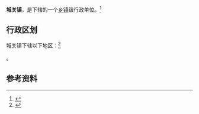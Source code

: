 {{中国乡级行政区|52/26/23/100/000}}

'''城关镇'''，是{{PRC admin/fullname|52/26/23/100/000|3}}下辖的一个[[乡镇|乡镇]]级行政单位。<ref>{{PRC admin/ref sgc|{{PRC admin/parent|52/26/23/100/000}}}}</ref>

== 行政区划 ==

城关镇下辖以下地区：<ref>{{PRC admin/ref sgc|52/26/23/100/000}}</ref>

{{PRC admin/children|52/26/23/100/000}}。

== 参考资料 ==

{{reflist}}

{{行政区划小作品}}
{{PRC admin/navcat|52/26/23/100/000}}